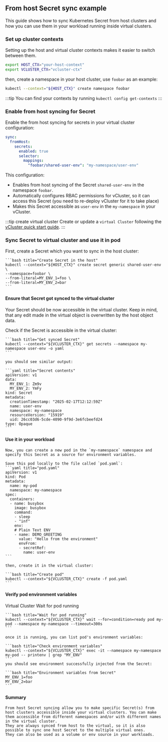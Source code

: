 





## From host Secret sync example

This guide shows how to sync Kubernetes Secret from host clusters and how you can use them in your workload running inside virtual clusters.

### Set up cluster contexts

Setting up the host and virtual cluster contexts makes it easier to switch
between them.

```bash title="set up kubectl contexts"
export HOST_CTX="your-host-context"
export VCLUSTER_CTX="vcluster-ctx"
```

then, create a namespace in your host cluster, use `foobar` as an example:

```bash title="create namespace"
kubectl --context="${HOST_CTX}" create namespace foobar
```

:::tip
You can find your contexts by running `kubectl config get-contexts`
:::


### Enable from host syncing for Secret

Enable the from host syncing for secrets in your virtual cluster configuration:

```yaml title="Enable from host syncing for a Secret"
sync:
  fromHost:
    secrets:
      enabled: true
      selector:
        mappings:
          "foobar/shared-user-env": "my-namespace/user-env"
```

This configuration:

- Enables from host syncing of the Secret `shared-user-env` in the namespace `foobar`.
- Automatically configures RBAC permissions for vCluster, so it can access this Secret (you need to re-deploy vCluster for it to take place)
- Makes this Secret accessible as `user-env` in the `my-namespace` in your vCluster.

:::tip create virtual cluster
Create or update a `virtual Cluster` following the [vCluster quick start
guide](/vcluster/#deploy-vcluster).
:::

### Sync Secret to virtual cluster and use it in pod

<Flow id="secrets-from-host-example">
  <Step>
    First, create a Secret which you want to sync in the host cluster:

    ```bash title="Create Secret in the host"
    kubectl --context="${HOST_CTX}" create secret generic shared-user-env \
    --namespace=foobar \
    --from-literal=MY_ENV_1=foo \
    --from-literal=MY_ENV_2=bar
    ```
  </Step>

  #### Ensure that Secret got synced to the virtual cluster

  Your Secret should be now accessible in the virtual cluster.
  Keep in mind, that any edit made in the virtual object is overwritten by the host object data.

  <Step>
    Check if the Secret is accessible in the virtual cluster:

    ```bash title="Get synced Secret"
    kubectl --context="${VCLUSTER_CTX}" get secrets --namespace my-namespace user-env -o yaml
    ```

    you should see similar output:

    ```yaml title="Secret contents"
    apiVersion: v1
    data:
      MY_ENV_1: Zm9v
      MY_ENV_2: YmFy
    kind: Secret
    metadata:
      creationTimestamp: "2025-02-17T12:12:59Z"
      name: user-env
      namespace: my-namespace
      resourceVersion: "15919"
      uid: 26cc03d6-5cde-4090-9f9d-3e6fcbeefd24
    type: Opaque
    ```


  </Step>

  #### Use it in your workload

  <Step>

    Now, you can create a new pod in the `my-namespace` namespace and specify this Secret as a source for environment variables.

    Save this pod locally to the file called `pod.yaml`:
    ```yaml title="pod.yaml"
    apiVersion: v1
    kind: Pod
    metadata:
      name: my-pod
      namespace: my-namespace
    spec:
      containers:
      - name: busybox
        image: busybox
        command:
        - sleep
        - "inf"
        env:
        # Plain Text ENV
        - name: DEMO_GREETING
          value: "Hello from the environment"
          envFrom:
          - secretRef:
            name: user-env
    ```

    then, create it in the virtual cluster:

    ```bash title="Create pod"
    kubectl --context="${VCLUSTER_CTX}" create -f pod.yaml
    ```

  </Step>

  #### Verify pod environment variables
  <Step>
    <Highlight color="green">Virtual Cluster</Highlight> Wait for pod running

    ```bash title="Wait for pod running"
    kubectl --context="${VCLUSTER_CTX}" wait --for=condition=ready pod my-pod --namespace my-namespace --timeout=300s
    ```

    once it is running, you can list pod's environment variables:

    ```bash title="Check environment variables"
    kubectl --context="${VCLUSTER_CTX}" exec -it --namespace my-namespace my-pod -- printenv | grep "MY_ENV"
    ```
    you should see environment successfully injected from the Secret:

    ```bash title="Environment variables from Secret"
    MY_ENV_1=foo
    MY_ENV_2=bar
    ```

  </Step>

  #### Summary
  <Step>

    From host Secret syncing allow you to make specific Secret(s) from host clusters accessible inside your virtual clusters. You can make them accessible from different namespaces and/or with different names in the virtual cluster.
    They are always synced from host to the virtual, so it is also possible to sync one host Secret to the multiple virtual ones.
    They can also be used as a volume or env source in your workloads.

  </Step>
</Flow>
